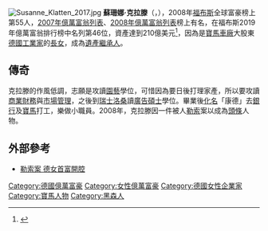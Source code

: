 [[File:Susanne_Klatten_2017.jpg|thumb]]
'''蘇珊娜·克拉滕'''（{{lang-de|'''Susanne Klatten'''}}，{{bd|1962年|4月28日|catIdx=K}}），2008年[[福布斯|福布斯]]全球富豪榜上第55人，[[2007年億萬富翁列表|2007年億萬富翁列表]]、[[2008年億萬富翁列表|2008年億萬富翁列表]]榜上有名，在福布斯2019年億萬富翁排行榜中名列第46位，資產達到210億美元<ref>{{Cite web |url = https://www.forbes.com/profile/susanne-klatten/?list=billionaires#2da8ad7136b4 | title = #46 Susanne Klatten | publisher = Forbes |language =en |accessdate = 2019-03-24 }}</ref>，因為是[[寶馬車廠|寶馬車廠]]大股東[[德國|德國]][[工業家|工業家]]{{Link-en|赫伯特·匡特|Herbert Quandt}}的[[長女|長女]]，成為[[遺產繼承人|遺產繼承人]]。

== 傳奇 ==
克拉滕的作風低調，志願是攻讀[[園藝|園藝]]學位，可惜因為要日後打理家產，所以要攻讀[[商業|商業]][[財務|財務]]與[[市場|市場]][[管理|管理]]，之後到[[瑞士|瑞士]][[洛桑|洛桑]]讀[[廣告|廣告]][[碩士|碩士]]學位。畢業後[[化名|化名]]「康德」去[[銀行|銀行]]及[[寶馬|寶馬]]打工，樂做小職員。2008年，克拉滕因一件被人[[勒索|勒索]]案以成為[[頭條|頭條]]人物。

== 外部參考 ==
* [http://www.mingpaosf.com/htm/News/20081125/sna1.htm 勒索案 德女首富開腔]{{dead link|date=2018年4月 |bot=InternetArchiveBot |fix-attempted=yes }}

{{Authority control}}

{{DEFAULTSORT:Klatten, Susanne}}
[[Category:德國億萬富豪|Category:德國億萬富豪]]
[[Category:女性億萬富豪|Category:女性億萬富豪]]
[[Category:德國女性企業家|Category:德國女性企業家]]
[[Category:寶馬人物|Category:寶馬人物]]
[[Category:黑森人|Category:黑森人]]